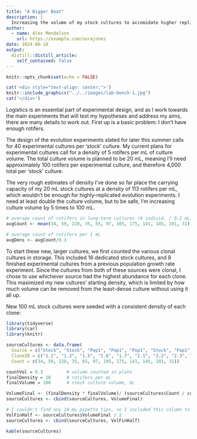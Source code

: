 ```yaml
---
title: "A Bigger Boat"
description: |
  Increasing the volume of my stock cultures to accomidate higher replication and running experiments in parallel.
author:
  - name: Alex Mendelson
    url: https://example.com/norajones
date: 2024-06-18
output:
  distill::distill_article:
    self_contained: false
---
```



```r
knitr::opts_chunk$set(echo = FALSE)
```

```r
cat('<div style="text-align: center;">')
knitr::include_graphics("../../images/lab-bench-1.jpg")
cat('</div>')
```

Logistics is an essential part of experimental design, and as I work towards the main experiments that will test my hypotheses and address my aims, there are many details to work out. First up is a basic problem: I don't have enough rotifers.

The design of the evolution experiments slated for later this summer calls for 40 experimental cultures per 'stock' culture. My current plans for experimental cultures call for a density of 5 rotifers per mL of culture volume. The total culture volume is planned to be 20 mL, meaning I'll need approximately 100 rotifers per experimental culture, and therefore 4,000 total per 'stock' culture.

The very rough estimates of density I've done so far place the carrying capacity of my 20 mL stock cultures at a density of 113 rotifers per mL, which wouldn't be enough for highly-replicated evolution experiments. I need at least double the culture volume, but to be safe, I'm increasing culture volume by 5 times to 100 mL.

```r
# average count of rotifers in long-term cultures (# individ. / 0.3 mL)
avgCount <- mean(34, 59, 228, 35, 65, 97, 105, 175, 141, 145, 101, 31)

# average count of rotifers per 1 mL
avgDens <- avgCount/0.3
```

To start these new, larger cultures, we first counted the various clonal cultures in storage. This included 16 dedicated stock cultures, and 8 finished experimental cultures from a previous population growth rate experiment. Since the cultures from both of these sources were clonal, I chose to use whichever source had the highest abundance for each clone. This maximized my new cultures' starting density, which is limited by how much volume can be removed from the least-dense culture without using it all up. 

New 100 mL stock cultures were seeded with a consistent density of each clone:

```r
library(tidyverse)
library(car)
library(knitr)

sourceCultures <- data.frame(
  Source = c("Stock", "Stock", "Pop1", "Pop1", "Pop1", "Stock", "Pop1", "Pop1", "Pop1", "Pop1", "Stock", "Stock"),
  CloneID = c("1.1", "1.2", "1.5", "1.6", "1.7", "2.1", "2.2", "2.3", "2.4", "2.5", "2.7", "1.8"),
  Count = c(34, 59, 228, 35, 65, 97, 105, 175, 141, 145, 101, 31))

countVol = 0.3         # volume counted in plate
finalDensity = 10      # rotifers per mL
finalVolume = 100      # stock culture volume, mL

VolumeFinal <- (finalDensity * finalVolume)/ (sourceCultures$Count / countVol)
sourceCultures <- cbind(sourceCultures, VolumeFinal)

# I couldn't find any 10 mL pipette tips, so I included this column to easily use the 5 mL pipette twice
VolFinHalf <- sourceCultures$VolumeFinal / 2
sourceCultures <- cbind(sourceCultures, VolFinHalf)

kable(sourceCultures)
```